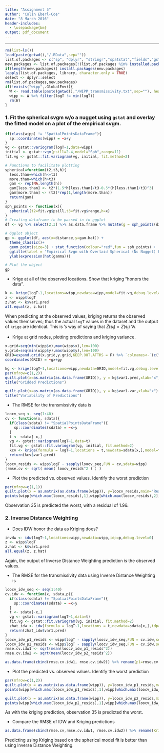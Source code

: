 ```yaml
---
title: "Assignment 5"
author: "Colin Eberl-Coe"
date: "8 March 2016"
header-includes:
  - \usepackage{bm}
output: pdf_document
---
```

***
```r
rm(list=ls())
load(paste(getwd(),"/.RData",sep=""))
list.of.packages <- c("sp", "dplyr", "stringr","spatstat","fields","gstat","lattice","ggplot2","knitr","rmarkdown")
new.packages <- list.of.packages[!(list.of.packages %in% installed.packages()[,"Package"])]
if(length(new.packages)) install.packages(new.packages)
lapply(list.of.packages, library, character.only = TRUE)
select <- dplyr::select
rm(list.of.packages,new.packages)
if(!exists("wipp",.GlobalEnv)){
  W <- read.table(paste(getwd(),"/WIPP_transmissivity.txt",sep=""), header=TRUE, quote="\"")
  wipp <- W %>% filter(logT != min(logT))
  rm(W)
}
```
### 1. Fit the spherical svgm w/o a nugget using `gstat` and overlay the fitted model on a plot of the empirical svgm. {.tabset} 
```r
if(class(wipp) != "SpatialPointsDataFrame"){
  sp::coordinates(wipp) = ~x+y
}
vg <- gstat::variogram(logT~1,data=wipp)
initial <- gstat::vgm(psill=2.4,model="Sph",range=11)
fit.vg <- gstat::fit.variogram(vg, initial, fit.method=2)

# Functions to facilitate plotting
spherical=function(t2,t3,h){
  less.than=which(h<=t3)
  more.than=which(h>t3)
  gam <- rep(NA,length(h))
  gam[less.than] <- t2*(1.5*h[less.than]/t3-0.5*(h[less.than]/t3)^3)
  gam[more.than] <- (t2)*rep(1,length(more.than))
  return(gam)
}
sph_points <- function(x){
  spherical(t2=fit.vg$psill,t3=fit.vg$range,h=x)
}
# Creating dataframe to be passed in to ggplot
df <- vg %>% select(2,3) %>% as.data.frame %>% mutate(g = sph_points(dist)) %>% rename(distance = dist, gam.hat = gamma, gam.sph = g)

# Ggplot object
gp <- ggplot(df, aes(x=distance,y=gam.hat)) + 
  theme_classic()+
  geom_point(size=3) + stat_function(colour="red",fun = sph_points) +
  ggtitle(label = "Empirical Svgm with Overlaid Spherical (No Nugget) Fit") +
  ylab(expression(hat(gamma)))

# Plot the object
gp

```

  * Krige at all of the observed locations. Show that kriging "honors the data". 
```r
k <- krige(logT~1,locations=wipp,newdata=wipp,model=fit.vg,debug.level=0)
z <- wipp$logT
z.hat <- k$var1.pred
all.equal(z, z.hat)
```
When predicting at the observed values, kriging returns the observed values themselves; thus the actual `logT` values in the dataset and the output of `krige` are identical. This is \textsf{R}'s way of saying that $\hat{Z}(\bm{s}_i) = Z(\bm{s}_i) \ \forall i$.

  * Krige at grid nodes, plotting predictions and kriging variance. 
```r
x.grid=seq(min(wipp$x),max(wipp$x),len=100)
y.grid=seq(min(wipp$y),max(wipp$y),len=100)
GRID=expand.grid(x.grid,y.grid,KEEP.OUT.ATTRS = F) %>% `colnames<-`(c("gx","gy"))
coordinates(GRID) = ~gx+gy

kg <- krige(logT~1,locations=wipp,newdata=GRID,model=fit.vg,debug.level=0)
par(mfrow=c(1,2))
quilt.plot(x=as.matrix(as.data.frame(GRID)), y = kg$var1.pred,xlab="x",ylab="y")
title("Gridded Predictions")

quilt.plot(x=as.matrix(as.data.frame(GRID)), y = kg$var1.var,xlab="x")
title("Variability of Predictions")
```
    
  * The RMSE for the transmissivity data is 
    
```r
loocv_seq <- seq(1:40)
cv <- function(x, sdata){
  if(class(sdata) != "SpatialPointsDataFrame"){
    sp::coordinates(sdata) = ~x+y
  }
  t <- sdata[-x,]
  vg <- gstat::variogram(logT~1,data=t)
  fit.vg <- gstat::fit.variogram(vg, initial, fit.method=2)
  kcv <- krige(formula = logT~1,locations = t,newdata=sdata[x,],model=fit.vg,debug.level=0)
  return(kcv$var1.pred)
}
loocv_resids <- wipp$logT - sapply(loocv_seq,FUN = cv,sdata=wipp)
(rmse.cv <- sqrt( mean( loocv_resids^2 ) ) )
```
    
  * Plot the predicted vs. observed values. Identify the worst prediction 
    
```r
par(mfrow=c(1,1))
quilt.plot(x = as.matrix(as.data.frame(wipp)), y=loocv_resids,main="Residuals of LOOCV Kriging\n With Worst Prediction Circled",xlab="x",ylab="y")
points(wipp[which.max(loocv_resids),1],wipp[which.max(loocv_resids),2],pch=1,cex=5)
```

Observation 35 is predicted the worst, with a residual of 1.96.

### 2.  Inverse Distance Weighting{.tabset} 
  * Does IDW honor the data as Kriging does? 
```r
invdw <- idw(logT~1,locations=wipp,newdata=wipp,idp=p,debug.level=0)
z <- wipp$logT
z.hat <- k$var1.pred
all.equal(z, z.hat)
```

Again, the output of Inverse Distance Weighting prediction *is* the observed values. 

  * The RMSE for the transmissivity data using Inverse Distance Weighting is  
    
```r
loocv_idw_seq <- seq(1:40)
cv.idw <- function(x, sdata,p){
  if(class(sdata) != "SpatialPointsDataFrame"){
    sp::coordinates(sdata) = ~x+y
  }
  t <- sdata[-x,]
  vg <- gstat::variogram(logT~1,data=t)
  fit.vg <- gstat::fit.variogram(vg, initial, fit.method=2)
  zhat_idw <- idw(formula = logT~1,locations = t,newdata=sdata[x,],idp=p,debug.level=0)
  return(zhat_idw$var1.pred)
}
loocv_idw_p1_resids <- wipp$logT - sapply(loocv_idw_seq,FUN = cv.idw,sdata=wipp,p=1)
loocv_idw_p2_resids <- wipp$logT - sapply(loocv_idw_seq,FUN = cv.idw,sdata=wipp,p=2)
rmse.cv.idw1 <- sqrt(mean(loocv_idw_p1_resids^2))
rmse.cv.idw2 <- sqrt(mean(loocv_idw_p2_resids^2))
```

```r
as.data.frame(cbind(rmse.cv.idw1, rmse.cv.idw2)) %>% rename(p1=rmse.cv.idw1, p2=rmse.cv.idw2)
```
 

  * Plot the predicted vs. observed values. Identify the worst prediction 
    
```r
par(mfrow=c(1,2))
quilt.plot(x = as.matrix(as.data.frame(wipp)), y=loocv_idw_p1_resids,main="Residuals of IDW (p=1)\n With Worst Prediction Circled",xlab="x",ylab="y")
points(wipp[which.max(loocv_idw_p1_resids),1],wipp[which.max(loocv_idw_p1_resids),2],pch=1,cex=5)

quilt.plot(x = as.matrix(as.data.frame(wipp)), y=loocv_idw_p2_resids,main="Residuals of IDW (p=2)\n With Worst Prediction Circled",xlab="x")
points(wipp[which.max(loocv_idw_p2_resids),1],wipp[which.max(loocv_idw_p2_resids),2],pch=1,cex=5)

```

As with the kriging prediction, observation 35 is predicted the worst. 

  * Compare the RMSE of IDW and Kriging predictions
```r
as.data.frame(cbind(rmse.cv,rmse.cv.idw1, rmse.cv.idw2)) %>% rename(Krige = rmse.cv,IDWp1=rmse.cv.idw1, IDWp2=rmse.cv.idw2)
```

Predicting using Kriging based on the spherical model fit is better than using Inverse Distance Weighting.  